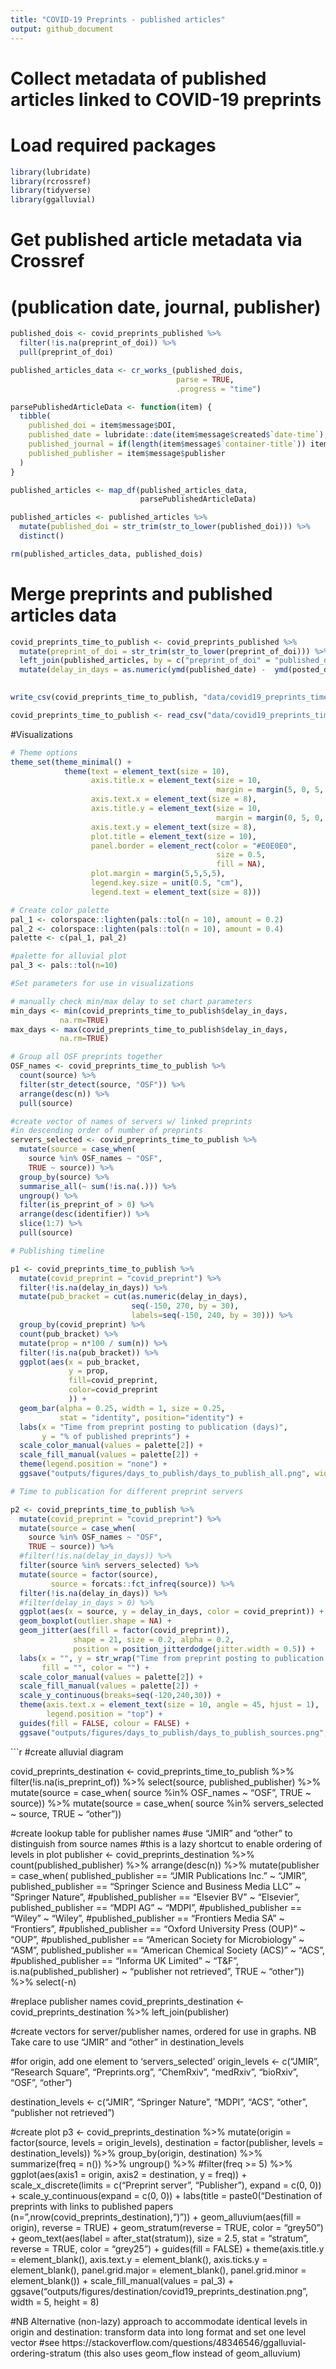 ```yaml
---
title: "COVID-19 Preprints - published articles"
output: github_document
---
```

# Collect metadata of published articles linked to COVID-19 preprints

# Load required packages 

```r

library(lubridate)
library(rcrossref)
library(tidyverse)
library(ggalluvial)
```



# Get published article metadata via Crossref 
# (publication date, journal, publisher)


```r
 
published_dois <- covid_preprints_published %>%
  filter(!is.na(preprint_of_doi)) %>%
  pull(preprint_of_doi)

published_articles_data <- cr_works_(published_dois, 
                                     parse = TRUE,
                                     .progress = "time")

parsePublishedArticleData <- function(item) {
  tibble(
    published_doi = item$message$DOI,
    published_date = lubridate::date(item$message$created$`date-time`),
    published_journal = if(length(item$message$`container-title`)) item$message$`container-title`[[1]] else NA_character_,
    published_publisher = item$message$publisher
  )
}

published_articles <- map_df(published_articles_data,
                             parsePublishedArticleData) 

published_articles <- published_articles %>%
  mutate(published_doi = str_trim(str_to_lower(published_doi))) %>%
  distinct()

rm(published_articles_data, published_dois)

```

# Merge preprints and published articles data


```r


covid_preprints_time_to_publish <- covid_preprints_published %>%
  mutate(preprint_of_doi = str_trim(str_to_lower(preprint_of_doi))) %>%
  left_join(published_articles, by = c("preprint_of_doi" = "published_doi")) %>%
  mutate(delay_in_days = as.numeric(ymd(published_date) -  ymd(posted_date)))
  

write_csv(covid_preprints_time_to_publish, "data/covid19_preprints_time_to_publish.csv")

covid_preprints_time_to_publish <- read_csv("data/covid19_preprints_time_to_publish.csv")

```

#Visualizations

```r
# Theme options
theme_set(theme_minimal() +
            theme(text = element_text(size = 10),
                  axis.title.x = element_text(size = 10,
                                              margin = margin(5, 0, 5, 0)),
                  axis.text.x = element_text(size = 8),
                  axis.title.y = element_text(size = 10,
                                              margin = margin(0, 5, 0, 5)),
                  axis.text.y = element_text(size = 8),
                  plot.title = element_text(size = 10),
                  panel.border = element_rect(color = "#E0E0E0", 
                                              size = 0.5, 
                                              fill = NA),
                  plot.margin = margin(5,5,5,5),
                  legend.key.size = unit(0.5, "cm"),
                  legend.text = element_text(size = 8)))

# Create color palette
pal_1 <- colorspace::lighten(pals::tol(n = 10), amount = 0.2)
pal_2 <- colorspace::lighten(pals::tol(n = 10), amount = 0.4)
palette <- c(pal_1, pal_2)

#palette for alluvial plot
pal_3 <- pals::tol(n=10)

```

```r
#Set parameters for use in visualizations

# manually check min/max delay to set chart parameters
min_days <- min(covid_preprints_time_to_publish$delay_in_days,
           na.rm=TRUE)
max_days <- max(covid_preprints_time_to_publish$delay_in_days,
           na.rm=TRUE)

# Group all OSF preprints together
OSF_names <- covid_preprints_time_to_publish %>%
  count(source) %>%
  filter(str_detect(source, "OSF")) %>%
  arrange(desc(n)) %>%
  pull(source)

#create vector of names of servers w/ linked preprints
#in descending order of number of preprints
servers_selected <- covid_preprints_time_to_publish %>%
  mutate(source = case_when(
    source %in% OSF_names ~ "OSF",
    TRUE ~ source)) %>%
  group_by(source) %>%
  summarise_all(~ sum(!is.na(.))) %>%
  ungroup() %>%
  filter(is_preprint_of > 0) %>%
  arrange(desc(identifier)) %>%
  slice(1:7) %>%
  pull(source)

```

```r
# Publishing timeline

p1 <- covid_preprints_time_to_publish %>%
  mutate(covid_preprint = "covid_preprint") %>%
  filter(!is.na(delay_in_days)) %>%
  mutate(pub_bracket = cut(as.numeric(delay_in_days), 
                           seq(-150, 270, by = 30), 
                           labels=seq(-150, 240, by = 30))) %>%
  group_by(covid_preprint) %>% 
  count(pub_bracket) %>%
  mutate(prop = n*100 / sum(n)) %>%
  filter(!is.na(pub_bracket)) %>%
  ggplot(aes(x = pub_bracket, 
             y = prop, 
             fill=covid_preprint, 
             color=covid_preprint
             )) +
  geom_bar(alpha = 0.25, width = 1, size = 0.25, 
           stat = "identity", position="identity") +
  labs(x = "Time from preprint posting to publication (days)",
       y = "% of published preprints") +
  scale_color_manual(values = palette[2]) +
  scale_fill_manual(values = palette[2]) +
  theme(legend.position = "none") +
  ggsave("outputs/figures/days_to_publish/days_to_publish_all.png", width = 12, height = 6)

```

```r
# Time to publication for different preprint servers

p2 <- covid_preprints_time_to_publish %>%
  mutate(covid_preprint = "covid_preprint") %>%
  mutate(source = case_when(
    source %in% OSF_names ~ "OSF",
    TRUE ~ source)) %>%
  #filter(!is.na(delay_in_days)) %>%
  filter(source %in% servers_selected) %>%
  mutate(source = factor(source),
         source = forcats::fct_infreq(source)) %>%
  filter(!is.na(delay_in_days)) %>%
  #filter(delay_in_days > 0) %>%
  ggplot(aes(x = source, y = delay_in_days, color = covid_preprint)) +
  geom_boxplot(outlier.shape = NA) +
  geom_jitter(aes(fill = factor(covid_preprint)),
              shape = 21, size = 0.2, alpha = 0.2,
              position = position_jitterdodge(jitter.width = 0.5)) + 
  labs(x = "", y = str_wrap("Time from preprint posting to publication (days)", 30), 
       fill = "", color = "") +
  scale_color_manual(values = palette[2]) +
  scale_fill_manual(values = palette[2]) +
  scale_y_continuous(breaks=seq(-120,240,30)) +
  theme(axis.text.x = element_text(size = 10, angle = 45, hjust = 1),
        legend.position = "top") +
  guides(fill = FALSE, colour = FALSE) +
  ggsave("outputs/figures/days_to_publish/days_to_publish_sources.png", width = 12, height = 6) 
```

```r

#create alluvial diagram

covid_preprints_destination <- covid_preprints_time_to_publish %>%
  filter(!is.na(is_preprint_of)) %>%
  select(source, published_publisher) %>%
  mutate(source = case_when(
    source %in% OSF_names ~ "OSF",
    TRUE ~ source)) %>%
  mutate(source = case_when(
    source %in% servers_selected ~ source,
    TRUE ~ "other"))

#create lookup table for publisher names 
#use "JMIR " and "other " to distinguish from source names
#this is a lazy shortcut to enable ordering of levels in plot
publisher <- covid_preprints_destination %>%
  count(published_publisher) %>%
  arrange(desc(n)) %>%
  mutate(publisher = case_when(
    published_publisher == "JMIR Publications Inc." ~ "JMIR ",
    published_publisher == "Springer Science and Business Media LLC" ~ "Springer Nature",
    #published_publisher == "Elsevier BV" ~ "Elsevier",
    published_publisher == "MDPI AG" ~ "MDPI",
    #published_publisher == "Wiley" ~ "Wiley",
    #published_publisher == "Frontiers Media SA" ~ "Frontiers",
    #published_publisher == "Oxford University Press (OUP)" ~ "OUP",
    #published_publisher == "American Society for Microbiology" ~ "ASM",
    published_publisher == "American Chemical Society (ACS)" ~ "ACS",
    #published_publisher == "Informa UK Limited" ~ "T&F",
    is.na(published_publisher)  ~ "publisher not retrieved",
    TRUE ~ "other ")) %>%
  select(-n)

#replace publisher names
covid_preprints_destination <- covid_preprints_destination %>%
  left_join(publisher)

#create vectors for server/publisher names, ordered for use in graphs. NB Take care to use "JMIR " and "other " in destination_levels

#for origin, add one element to 'servers_selected'
origin_levels <- c("JMIR",
                   "Research Square",
                   "Preprints.org",
                   "ChemRxiv",
                   "medRxiv",
                   "bioRxiv",
                   "OSF",
                   "other")

destination_levels <- c("JMIR ",
                        "Springer Nature",
                        "MDPI",
                        "ACS",
                        "other ",
                        "publisher not retrieved")

#create plot
p3 <- covid_preprints_destination %>%
  mutate(origin = factor(source, levels = origin_levels),
         destination = factor(publisher, levels = destination_levels)) %>%
  group_by(origin, destination) %>%
  summarize(freq = n()) %>%
  ungroup() %>%
  #filter(freq >= 5) %>%
  ggplot(aes(axis1 = origin, 
             axis2 = destination, 
             y = freq)) +
  scale_x_discrete(limits = c("Preprint server", "Publisher"), 
                   expand = c(0, 0)) +
  scale_y_continuous(expand = c(0, 0)) +
  labs(title = paste0("Destination of preprints with links to published papers (n=",nrow(covid_preprints_destination),")")) +
  geom_alluvium(aes(fill = origin), reverse = TRUE) +
  geom_stratum(reverse = TRUE, color = "grey50") + 
  geom_text(aes(label = after_stat(stratum)), size = 2.5, stat = "stratum", 
            reverse = TRUE, color = "grey25") +
  guides(fill = FALSE) +
  theme(axis.title.y = element_blank(),
        axis.text.y = element_blank(),
        axis.ticks.y = element_blank(),
        panel.grid.major = element_blank(),
        panel.grid.minor = element_blank()) +
  scale_fill_manual(values = pal_3) +
  ggsave("outputs/figures/destination/covid19_preprints_destination.png", width = 5, height = 8)

#NB Alternative (non-lazy) approach to accommodate identical levels in origin and destination: transform data into long format and set one level vector
#see https://stackoverflow.com/questions/48346546/ggalluvial-ordering-stratum (this also uses geom_flow instead of geom_alluvium)